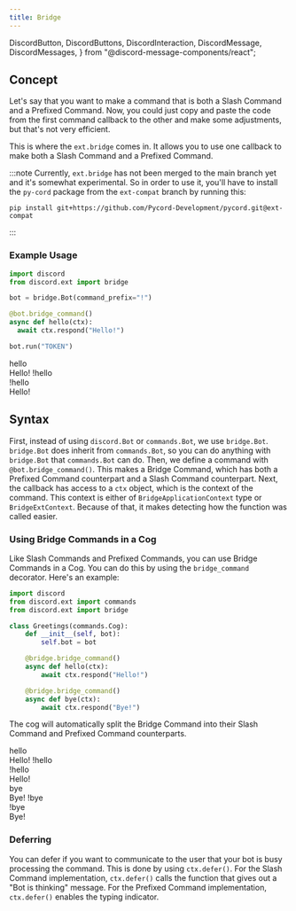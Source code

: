 ```yaml
---
title: Bridge
---
```


  DiscordButton,
  DiscordButtons,
  DiscordInteraction,
  DiscordMessage,
  DiscordMessages,
} from "@discord-message-components/react";

## Concept

Let's say that you want to make a command that is both a Slash Command and a Prefixed Command. Now, you could just copy and paste the code from the first command callback to the other and make some adjustments, but that's not very efficient.

This is where the `ext.bridge` comes in. It allows you to use one callback to make both a Slash Command and a Prefixed Command.

:::note
Currently, `ext.bridge` has not been merged to the main branch yet and it's somewhat experimental. So in order to use it, you'll have to install the `py-cord` package from the `ext-compat` branch by running this:
```
pip install git+https://github.com/Pycord-Development/pycord.git@ext-compat
```
:::

### Example Usage

```python
import discord
from discord.ext import bridge

bot = bridge.Bot(command_prefix="!")

@bot.bridge_command()
async def hello(ctx):
  await ctx.respond("Hello!")

bot.run("TOKEN")
```

<DiscordMessages>
  <DiscordMessage author="Guide Bot" avatar="red" bot>
    <div slot="interactions">
      <DiscordInteraction author="Guide Man" avatar="green" command>
        hello
      </DiscordInteraction>
    </div>
    Hello!
  </DiscordMessage>

  <DiscordMessage author="Guide Man" avatar="green">
    !hello
  </DiscordMessage>

  <DiscordMessage author="Guide Bot" avatar="red" bot>
    <div slot="interactions">
      <DiscordInteraction author="@Guide Man" avatar="green">
        !hello
      </DiscordInteraction>
    </div>
    Hello!
  </DiscordMessage>
</DiscordMessages>

## Syntax

First, instead of using `discord.Bot` or `commands.Bot`, we use `bridge.Bot`. `bridge.Bot` does inherit from `commands.Bot`, so you can do anything with `bridge.Bot` that `commands.Bot` can do.
Then, we define a command with `@bot.bridge_command()`. This makes a Bridge Command, which has both a Prefixed Command counterpart and a Slash Command counterpart.
Next, the callback has access to a `ctx` object, which is the context of the command. This context is either of `BridgeApplicationContext` type or `BridgeExtContext`. Because of that, it makes detecting how the function was called easier.

### Using Bridge Commands in a Cog

Like Slash Commands and Prefixed Commands, you can use Bridge Commands in a Cog. You can do this by using the `bridge_command` decorator. Here's an example:

```python
import discord
from discord.ext import commands
from discord.ext import bridge

class Greetings(commands.Cog):
    def __init__(self, bot):
        self.bot = bot

    @bridge.bridge_command()
    async def hello(ctx):
        await ctx.respond("Hello!")

    @bridge.bridge_command()
    async def bye(ctx):
        await ctx.respond("Bye!")
```

The cog will automatically split the Bridge Command into their Slash Command and Prefixed Command counterparts.

<DiscordMessages>
  <DiscordMessage author="Guide Bot" avatar="red" bot>
    <div slot="interactions">
      <DiscordInteraction author="Guide Man" avatar="green" command>
        hello
      </DiscordInteraction>
    </div>
    Hello!
  </DiscordMessage>

  <DiscordMessage author="Guide Man" avatar="green">
    !hello
  </DiscordMessage>

  <DiscordMessage author="Guide Bot" avatar="red" bot>
    <div slot="interactions">
      <DiscordInteraction author="@Guide Man" avatar="green">
        !hello
      </DiscordInteraction>
    </div>
    Hello!
  </DiscordMessage>

  <DiscordMessage author="Guide Bot" avatar="red" bot>
    <div slot="interactions">
      <DiscordInteraction author="Guide Man" avatar="green" command>
        bye
      </DiscordInteraction>
    </div>
    Bye!
  </DiscordMessage>

  <DiscordMessage author="Guide Man" avatar="green">
    !bye
  </DiscordMessage>

  <DiscordMessage author="Guide Bot" avatar="red" bot>
    <div slot="interactions">
      <DiscordInteraction author="@Guide Man" avatar="green">
        !bye
      </DiscordInteraction>
    </div>
    Bye!
  </DiscordMessage>
</DiscordMessages>

### Deferring

You can defer if you want to communicate to the user that your bot is busy processing the command. This is done by using `ctx.defer()`. For the Slash Command implementation, `ctx.defer()` calls the function that gives out a "Bot is thinking" message. For the Prefixed Command implementation, `ctx.defer()` enables the typing indicator.

<!-- TODO: Add example images of deferring at work -->

<!-- TODO: Section about options -->